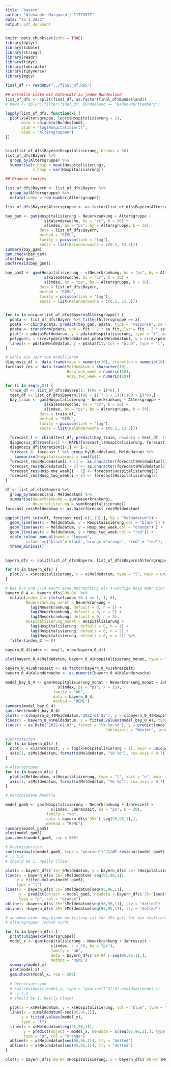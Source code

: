 ```yaml
---
title: "bayern"
author: "Alexander Marquard / 11779957"
date: "13 1 2022"
output: pdf_document
---
```


```r
knitr::opts_chunk$set(echo = TRUE)
library(dplyr)
library(tibble)
library(stringr)
library(readr)
library(tidyr)
library(lubridate)
library(tidyverse)
library(mgcv)
```

```r
final_df <- readRDS("../final_df.RDS")

## Erstelle Liste mit Datensatz zu jedem Bundesland
list_of_dfs <- split(final_df, as.factor(final_df$Bundesland))
# bawü <- dplyr::filter(final_df, Bundesland == "Baden-Württemberg")
```

```r
lapply(list_of_dfs, function(x) {
  plot(x$Altersgruppe, log(x$Hospitalisierung + 1), 
       main = unique(x$Bundesland),
       ylab = "log(Hospitalisiert)",
       xlab = "Altersgruppen")
})


hist(list_of_dfs$Bayern$Hospitalisierung, breaks = 50)
list_of_dfs$Bayern %>%
  group_by(Altersgruppe) %>%
  summarise(m_hosp = mean(Hospitalisierung),
            v_hosp = var(Hospitalisierung))

```

```r
## Ergänze indizes

list_of_dfs$Bayern <- list_of_dfs$Bayern %>%
  group_by(Altersgruppe) %>%
  mutate(index = row_number(Altersgruppe))

list_of_dfs$Bayern$Altersgruppe <- as.factor(list_of_dfs$Bayern$Altersgruppe)

bay_gam <- gam(Hospitalisierung ~ Neuerkrankung + Altersgruppe + 
                 s(Kalenderwoche, bs = "cc", k = 30) +
                 s(index, bs = "ps", by = Altersgruppe, k = 30),
               data = list_of_dfs$Bayern,
               method = "REML",
               family = poisson(link = "log"),
               knots = list(Kalenderwoche = c(0.5, 53.5)))
summary(bay_gam)
gam.check(bay_gam)
plot(bay_gam)
pacf(resid(bay_gam))

bay_gam2 <- gam(Hospitalisierung ~ s(Neuerkrankung, bs = "ps", by = Altersgruppe) + 
                 s(Kalenderwoche, bs = "cc", k = 30) +
                 s(index, bs = "ps", by = Altersgruppe, k = 30),
               data = list_of_dfs$Bayern,
               method = "REML",
               family = poisson(link = "log"),
               knots = list(Kalenderwoche = c(0.5, 53.5)))


for (x in unique(list_of_dfs$Bayern$Altersgruppe)) {
  pdata <- list_of_dfs$Bayern %>% filter(Altersgruppe == x)
  pdata <- cbind(pdata, predict(bay_gam, pdata, type = "response", se = T))
  pdata <- transform(pdata, upr = fit + 2 * se.fit, lwr = fit - 2 * se.fit)
  plot(x = pdata$Meldedatum, y = pdata$Hospitalisierung, type = "l", main = x)
  polygon(x = c(rev(pdata$Meldedatum),pdata$Meldedatum), y = c(rev(pdata$lwr), pdata$upr), col = alpha("grey80", 0.4), border = NA)
  lines(x = pdata$Meldedatum, y = pdata$fit, col = "blue", type = "l", lwd = 2)
}
```

```r
# wähle ein Jahr zum modellieren
diagnosis_df <- data.frame(mape = numeric(10), iteration = numeric(10))
forecast_res <- data.frame(Meldedatum = character(10), 
                           Hosp_one_week = numeric(10), 
                           Hosp_two_week = numeric(10))

for (i in seq(0,8)) {
  train_df <- list_of_dfs$Bayern[1: ((98 + i)*6),]
  test_df <- list_of_dfs$Bayern[((98 + i) * 6 + 1):((100 + i)*6),]
  bay_train <- gam(Hospitalisierung ~ Neuerkrankung * Altersgruppe + 
                 s(Kalenderwoche, bs = "cc", k = 50) +
                 s(index, bs = "ps", by = Altersgruppe, k = 50),
               data = train_df,
               method = "REML",
               family = poisson(link = "log"),
               knots = list(Kalenderwoche = c(0.5, 53.5)))
  
  forecast_l <- cbind(test_df, predict(bay_train, newdata = test_df, type = "response", se.fit = T))
  diagnosis_df$rmse[i+1] <- MAPE(forecast_l$Hospitalisierung, forecast_l$fit)
  diagnosis_df$iteration[i+1] <- i+1
  forecast <- forecast_l %>% group_by(Bundesland, Meldedatum) %>%
    summarise(Hospitalisierung = sum(fit))
  forecast_res$Meldedatum[i + 1] <- as.character(forecast$Meldedatum[1])
  forecast_res$Meldedatum[i + 2] <- as.character(forecast$Meldedatum[2])
  forecast_res$Hosp_one_week[i + 1] <- forecast$Hospitalisierung[1]
  forecast_res$Hosp_two_week[i + 2] <- forecast$Hospitalisierung[2]
}

df <- list_of_dfs$Bayern %>%
  group_by(Bundesland, Meldedatum) %>%
  summarise(Neuerkrankung = sum(Neuerkrankung),
            Hospitalisierung = sum(Hospitalisierung))
forecast_res$Meldedatum <- as.Date(forecast_res$Meldedatum)

ggplot(left_join(df, forecast_res[-c(1,10),], by = "Meldedatum")) +
  geom_line(aes(x = Meldedatum, y = Hospitalisierung,col = "black")) +
  geom_line(aes(x = Meldedatum, y = Hosp_one_week,col = "orange") ) +
  geom_line(aes(x = Meldedatum, y = Hosp_two_week,col = "red")) +
  scale_colour_manual(name = 'legend', 
         values =c('black'='black','orange'='orange', "red" = "red"), labels = c('true','one week', "two weeks")) +
  theme_minimal()
  

```

```r
bayern_dfs <- split(list_of_dfs$Bayern, list_of_dfs$Bayern$Altersgruppe)

for (x in bayern_dfs) {
  plot(y = x$Hospitalisierung, x = x$Meldedatum, type = "l", main = unique(x$Altersgruppe))
}

# Bei 0-4 und 5-14 macht eine Betrachtung als 4-wöchige hosp mehr sinn
bayern_0_4 <- bayern_dfs$`00-04` %>%
  mutate(index_2 = ifelse(index %% 4 == 1, 1, 0),
         Neuerkrankung_monat = Neuerkrankung + 
           lag(Neuerkrankung, default = 0, n = 1) +
           lag(Neuerkrankung, default = 0, n = 2) +
           lag(Neuerkrankung, default = 0, n = 3),
         Hospitalisierung_monat = Hospitalisierung +
           lag(Hospitalisierung, default = 0, n = 1) +
           lag(Hospitalisierung, default = 0, n = 2) +
           lag(Hospitalisierung, default = 0, n = 2)) %>%
  filter(index_2 != 0)

bayern_0_4$index <- seq(1, nrow(bayern_0_4))
  
plot(bayern_0_4$Meldedatum, bayern_0_4$Hospitalisierung_monat, type = "l")

bayern_0_4$Jahreszeit <- as.factor(bayern_0_4$Jahreszeit)
bayern_0_4$Kalenderwoche <- as.numeric(bayern_0_4$Kalenderwoche)

model_bay_0_4 <- gam(Hospitalisierung_monat ~ Neuerkrankung_monat + Jahreszeit +
                       s(index, bs = "ps", k = 15),
                     family = "nb",
                     data = bayern_0_4,
                     method = "REML")
summary(model_bay_0_4)
gam.check(model_bay_0_4)
plot(x = c(bayern_0_4$Meldedatum,"2022-01-03"), y = c(bayern_0_4$Hospitalisierung_monat, 150), type = "l")
lines(x = bayern_0_4$Meldedatum, y = fitted.values(model_bay_0_4), type = "l", col = "blue")
lines(x = as.Date("2022-01-03", format = "%Y-%m-%d"), y = predict(model_bay_0_4, newdata = data.frame(Neuerkrankung_monat = bayern_0_4$Neuerkrankung_monat[nrow(bayern_0_4)],
                                            Jahreszeit = "Winter", index = 25), type = "response"), col = "orange", type = "p")

#Jahreszeiten
for (x in bayern_dfs) {
  plot(x = x$Jahreszeit, y = log(x$Hospitalisierung + 1), main = unique(x$Altersgruppe))
  axis(1, x$Meldedatum, format(x$Meldedatum, "%b %d"), cex.axis = 0.7)
}

# Altersgruppen
for (x in bayern_dfs) {
  plot(x$Meldedatum, x$Hospitalisierung, type = "l", xaxt = "n", main = unique(x$Altersgruppe))
  axis(1, x$Meldedatum, format(x$Meldedatum, "%b %d"), cex.axis = 0.7)
}

# Verschiedene Modelle

model_gam5 <- gam(Hospitalisierung ~ Neuerkrankung + Jahreszeit +
                    s(index, Jahreszeit, bs = "ps", k = 20),
                  family = "nb",
                  data = bayern_dfs$`35+`[-seq(95,96,1),], 
                  method = "REML")
summary(model_gam5)
plot(model_gam5)
gam.check(model_gam5, rep = 500)

# Overdispersion
sum(residuals(model_gam5, type = "pearson")^2)/df.residual(model_gam5)
# -> 1.2 
# should be 1. Really close!

plot(x = bayern_dfs$`35+`$Meldedatum, y = bayern_dfs$`35+`$Hospitalisierung, col = "blue", type = "l",ylim = c(0, 3500))
lines(x = bayern_dfs$`35+`$Meldedatum[-seq(95,96,1)],
     y = fitted.values(model_gam5),
     type = "l")
lines(x = bayern_dfs$`35+`$Meldedatum[seq(95,96,1)], 
      y = predict(object = model_gam5, newdata = bayern_dfs$`35+`[seq(95,96,1),], type = "response"),
      type = "p", col = "orange")
abline(v =bayern_dfs$`35+`$Meldedatum[seq(96,96,1)], lty = "dotted")
abline(v =bayern_dfs$`35+`$Meldedatum[seq(95,95,1)], lty = "dotted")

# annahme einer neg.binom verteilung ist für 35+ gut, für die restlichen
# altersgruppen jedoch nicht

for (x in bayern_dfs) {
  print(unique(x$Altersgruppe))
  model_x <- gam(Hospitalisierung ~ Neuerkrankung + Jahreszeit +
                    s(index, k = 50, bs = "ps"),
                    family = "nb",
                    data = bayern_dfs$`00-04`[-seq(95,96,1),], 
                    method = "REML")
  summary(model_x)
  plot(model_x)
  gam.check(model_x, rep = 500)
  
  # Overdispersion
  # sum(residuals(model_x, type = "pearson")^2)/df.residual(model_x)
  # -> 1.2 
  # should be 1. Really close!
  
  plot(x = x$Meldedatum, y = x$Hospitalisierung, col = "blue", type = "l",ylim = c(0, 3500))
  lines(x = x$Meldedatum[-seq(95,96,1)],
       y = fitted.values(model_x),
       type = "l")
  lines(x = x$Meldedatum[seq(95,96,1)], 
        y = predict(object = model_x, newdata = x[seq(95,96,1),], type = "response"),
        type = "p", col = "orange")
  abline(v = x$Meldedatum[seq(96,96,1)], lty = "dotted")
  abline(v = x$Meldedatum[seq(95,95,1)], lty = "dotted")
}

plot(y = bayern_dfs$`00-04`$Hospitalisierung, x = bayern_dfs$`00-04`$Meldedatum, type ="l")


```
